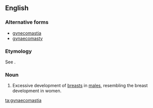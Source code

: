 ==English==
{{wikipedia}}

===Alternative forms===
* [[gynecomastia]]
* [[gynaecomasty]]

===Etymology===
See {{m|en|gynaecomasty}}.

===Noun===
{{en-noun|-}}

# {{label|en|British spelling|medicine}} Excessive development of [[breast]]s in [[male]]s, resembling the breast development in women.

[[ta:gynaecomastia]]